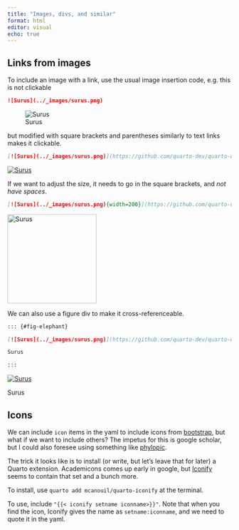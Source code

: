 ```yaml
---
title: "Images, divs, and similar"
format: html
editor: visual
echo: true
---
```


## Links from images

To include an image with a link, use the usual image insertion code, e.g. this is not clickable

``` markdown
![Surus](../_images/surus.png)
```

![Surus](../_images/surus.png)

but modified with square brackets and parentheses similarly to text links makes it clickable.

``` markdown
[![Surus](../_images/surus.png)](https://github.com/quarto-dev/quarto-web/tree/main/docs/authoring/_figure-examples)
```

[![Surus](../_images/surus.png)](https://github.com/quarto-dev/quarto-web/tree/main/docs/authoring/_figure-examples)

If we want to adjust the size, it needs to go in the square brackets, and *not have spaces*.

``` markdown
[![Surus](../_images/surus.png){width=200}](https://github.com/quarto-dev/quarto-web/tree/main/docs/authoring/_figure-examples)
```

[![Surus](../_images/surus.png){width="200"}](https://github.com/quarto-dev/quarto-web/tree/main/docs/authoring/_figure-examples)

We can also use a figure div to make it cross-referenceable.

``` markdown
::: {#fig-elephant}

[![Surus](../_images/surus.png)](https://github.com/quarto-dev/quarto-web/tree/main/docs/authoring/_figure-examples)

Surus

:::
```

::: {#fig-elephant}
[![Surus](../_images/surus.png)](https://github.com/quarto-dev/quarto-web/tree/main/docs/authoring/_figure-examples)

Surus
:::

## Icons

We can include `icon` items in the yaml to include icons from [bootstrap](https://icons.getbootstrap.com/), but what if we want to include others? The impetus for this is google scholar, but I could also foresee using something like [phylopic](https://www.phylopic.org/).

The trick it looks like is to install (or write, but let's leave that for later) a Quarto extension. Academicons comes up early in google, but [Iconify](https://github.com/mcanouil/quarto-iconify) seems to contain that set and a bunch more.

To install, use `quarto add mcanouil/quarto-iconify` at the terminal.

To use, include `"{{< iconify setname iconname>}}"`. Note that when you find the icon, Iconify gives the name as `setname:iconname`, and we need to quote it in the yaml.
